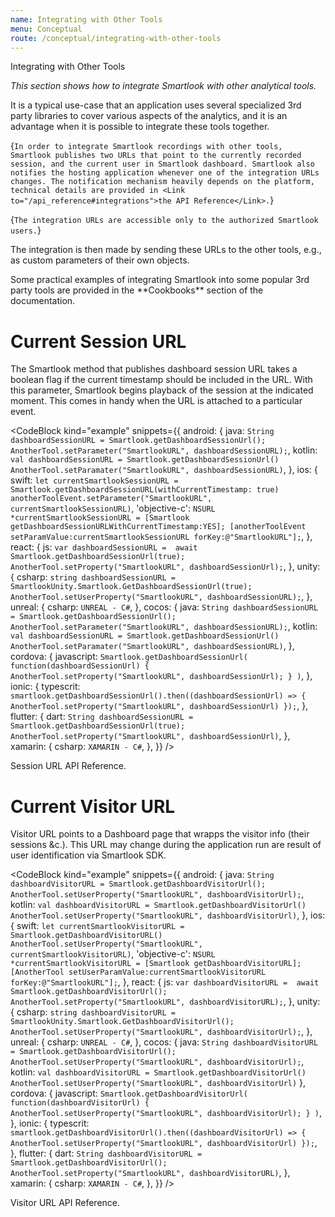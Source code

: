 ```yaml
---
name: Integrating with Other Tools
menu: Conceptual
route: /conceptual/integrating-with-other-tools
---
```



<TextBlock kind='title'>Integrating with Other Tools</TextBlock>

*This section shows how to integrate Smartlook with other analytical tools.*

It is a typical use-case that an application uses several specialized 3rd party libraries to cover various aspects of the analytics, and it is an advantage when it is possible to integrate these tools together.

<TextBlock>{`
In order to integrate Smartlook recordings with other tools, Smartlook publishes two URLs that point to the currently recorded session, and the current user in Smartlook dashboard. Smartlook also notifies the hosting application whenever one of the integration URLs changes. The notification mechanism heavily depends on the platform, technical details are provided in <Link to="/api_reference#integrations">the API Reference</Link>.
`}</TextBlock>

<TextBlock kind="important">{`
The integration URLs are accessible only to the authorized Smartlook users.
`}</TextBlock>

The integration is then made by sending these URLs to the other tools, e.g., as custom parameters of their own objects.

<TextBlock kind="note">
Some practical examples of integrating Smartlook into some popular 3rd party tools are provided in the **Cookbooks** section of the documentation.
</TextBlock>

# Current Session URL

The Smartlook method that publishes dashboard session URL takes a boolean flag if the current timestamp should be included in the URL. With this parameter, Smartlook begins playback of the session at the indicated moment. This comes in handy when the URL is attached to a particular event.

<CodeBlock kind="example"
  snippets={{
    android: {
      java: `
String dashboardSessionURL = Smartlook.getDashboardSessionUrl();
AnotherTool.setParameter("SmartlookURL", dashboardSessionURL);
      `,
    kotlin: `
val dashboardSessionURL = Smartlook.getDashboardSessionUrl()
AnotherTool.setParamater("SmartlookURL", dashboardSessionURL)
      `,
    },
    ios: {
      swift: `
let currentSmartlookSessionURL = Smartlook.getDashboardSessionURL(withCurrentTimestamp: true)
anotherToolEvent.setParameter("SmartlookURL", currentSmartlookSessionURL)
      `,
      'objective-c': `
NSURL *currentSmartlookSessionURL = [Smartlook getDashboardSessionURLWithCurrentTimestamp:YES];
[anotherToolEvent setParamValue:currentSmartlookSessionURL forKey:@"SmartlookURL"];
      `,
    },
    react: {
      js: `
var dashboardSessionURL =  await Smartlook.getDashboardSessionUrl(true);
AnotherTool.setProperty("SmartlookURL", dashboardSessionUrl);
`,
    },
    unity: {
      csharp: `
string dashboardSessionURL = SmartlookUnity.Smartlook.GetDashboardSessionUrl(true);
AnotherTool.setUserProperty("SmartlookURL", dashboardSessionURL);
`,
    },
    unreal: {
      csharp: `
UNREAL - C#
      `,
    },
    cocos: {
      java: `
String dashboardSessionURL = Smartlook.getDashboardSessionUrl();
AnotherTool.setParameter("SmartlookURL", dashboardSessionURL);
      `,
    kotlin: `
val dashboardSessionURL = Smartlook.getDashboardSessionUrl()
AnotherTool.setParamater("SmartlookURL", dashboardSessionURL)
      `,
   },
   cordova: {
      javascript: `
 Smartlook.getDashboardSessionUrl(
  function(dashboardSessionUrl) {
    AnotherTool.setProperty("SmartlookURL", dashboardSessionUrl);
  }
)
    `,
    },
    ionic: { 
      typescrit: `
smartlook.getDashboardSessionUrl().then((dashboardSessionUrl) => {
  AnotherTool.setProperty("SmartlookURL", dashboardSessionUrl)
});
      `,
    },
   flutter: {
      dart: `
String dashboardSessionURL = Smartlook.getDashboardSessionUrl(true);
AnotherTool.setProperty("SmartlookURL", dashboardSessionUrl)
   `,
   },
xamarin: {
      csharp: `
XAMARIN - C#
      `,
    },
  }}
/>


<Link to="/api_reference#dashboard-session-url">Session URL API Reference</Link>.

# Current Visitor URL

Visitor URL points to a Dashboard page that wrapps the visitor info (their sessions &c.). This URL may change during the application run are result of user identification via Smartlook SDK.

<CodeBlock kind="example"
  snippets={{
    android: {
      java: `
String dashboardVisitorURL = Smartlook.getDashboardVisitorUrl();
AnotherTool.setUserProperty("SmartlookURL", dashboardVisitorUrl);
      `,
    kotlin: `
val dashboardVisitorURL = Smartlook.getDashboardVisitorUrl()
AnotherTool.setUserProperty("SmartlookURL", dashboardVisitorUrl)
      `,
    },
    ios: {
      swift: `
let currentSmartlookVisitorURL = Smartlook.getDashboardVisitorURL()
AnotherTool.setUserProperty("SmartlookURL", currentSmartlookVisitorURL)
      `,
      'objective-c': `
NSURL *currentSmartlookVisitorURL = [Smartlook getDashboardVisitorURL];
[AnotherTool setUserParamValue:currentSmartlookVisitorURL forKey:@"SmartlookURL"];
      `,
    },
    react: {
      js: `
var dashboardVisitorURL =  await Smartlook.getDashboardVisitorUrl();
AnotherTool.setProperty("SmartlookURL", dashboardVisitorURL);
`,
    },
    unity: {
      csharp: `
string dashboardVisitorURL = SmartlookUnity.Smartlook.GetDashboardVisitorUrl();
AnotherTool.setUserProperty("SmartlookURL", dashboardVisitorUrl);
`,
    },
    unreal: {
      csharp: `
UNREAL - C#
      `,
    },
    cocos: {
      java: `
String dashboardVisitorURL = Smartlook.getDashboardVisitorUrl();
AnotherTool.setUserProperty("SmartlookURL", dashboardVisitorUrl);
      `,
      kotlin: `
val dashboardVisitorURL = Smartlook.getDashboardVisitorUrl()
AnotherTool.setUserProperty("SmartlookURL", dashboardVisitorUrl)
      `
   },
   cordova: {
      javascript: `
 Smartlook.getDashboardVisitorUrl(
  function(dashboardVisitorUrl) {
    AnotherTool.setUserProperty("SmartlookURL", dashboardVisitorUrl);
  }
)
    `,
    },
    ionic: { 
      typescrit: `
smartlook.getDashboardVisitorUrl().then((dashboardVisitorUrl) => {
  AnotherTool.setUserProperty("SmartlookURL", dashboardVisitorUrl)
});
      `,
    },
   flutter: {
      dart: `
String dashboardVisitorURL = Smartlook.getDashboardVisitorUrl();
AnotherTool.setProperty("SmartlookURL", dashboardVisitorURL)
   `,
   },
xamarin: {
      csharp: `
XAMARIN - C#
      `,
    },
  }}
/>


<Link to="/api_reference#dashboard-visitor-url">Visitor URL API Reference</Link>.

